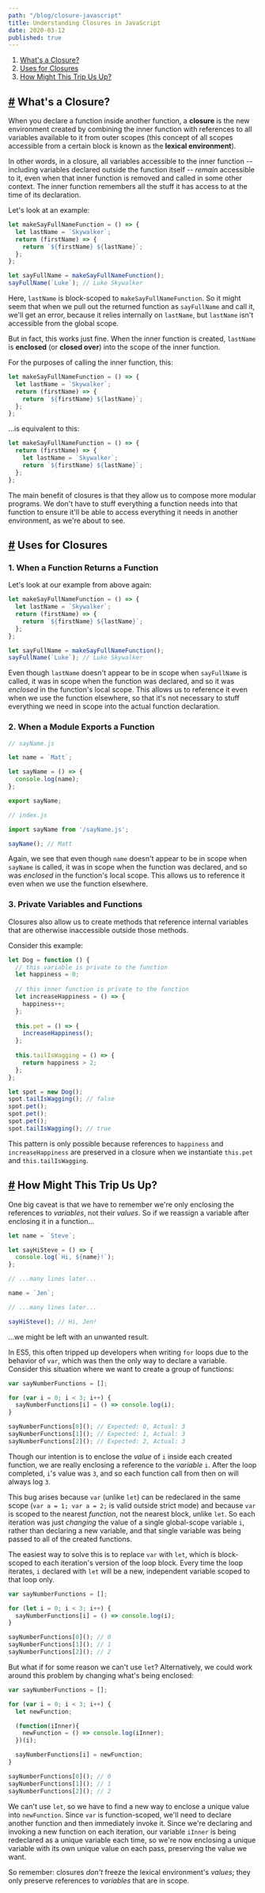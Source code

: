 ```yaml
---
path: "/blog/closure-javascript"
title: Understanding Closures in JavaScript
date: 2020-03-12
published: true
---
```


1. [What's a Closure?](#what)
2. [Uses for Closures](#uses)
3. [How Might This Trip Us Up?](#bugs)

<a name='what'></a>

## [#](#what) What's a Closure?

When you declare a function inside another function, a **closure** is the new environment created by combining the inner function with references to all variables available to it from outer scopes (this concept of all scopes accessible from a certain block is known as the **lexical environment**). 

In other words, in a closure, all variables accessible to the inner function -- including variables declared outside the function itself -- *remain* accessible to it, even when that inner function is removed and called in some other context. The inner function remembers all the stuff it has access to at the time of its declaration.

Let's look at an example:

```js
let makeSayFullNameFunction = () => {
  let lastName = `Skywalker`;
  return (firstName) => {
    return `${firstName} ${lastName}`;
  };
};

let sayFullName = makeSayFullNameFunction();
sayFullName(`Luke`); // Luke Skywalker
```

Here, `lastName` is block-scoped to `makeSayFullNameFunction`. So it might seem that when we pull out the returned function as `sayFullName` and call it, we'll get an error, because it relies internally on `lastName`, but `lastName` isn't accessible from the global scope.

But in fact, this works just fine. When the inner function is created, `lastName` is **enclosed** (or **closed over**) into the scope of the inner function.

For the purposes of calling the inner function, this:

```js
let makeSayFullNameFunction = () => {
  let lastName = `Skywalker`;
  return (firstName) => {
    return `${firstName} ${lastName}`;
  };
};
```

...is equivalent to this:

```js
let makeSayFullNameFunction = () => {
  return (firstName) => {
    let lastName = `Skywalker`;
    return `${firstName} ${lastName}`;
  };
};
```

The main benefit of closures is that they allow us to compose more modular programs. We don't have to stuff everything a function needs into that function to ensure it'll be able to access everything it needs in another environment, as we're about to see.

<a name='uses'></a>

## [#](#uses) Uses for Closures

### 1. When a Function Returns a Function

Let's look at our example from above again:

```js
let makeSayFullNameFunction = () => {
  let lastName = `Skywalker`;
  return (firstName) => {
    return `${firstName} ${lastName}`;
  };
};

let sayFullName = makeSayFullNameFunction();
sayFullName(`Luke`); // Luke Skywalker
```

Even though `lastName` doesn't appear to be in scope when `sayFullName` is called, it was in scope when the function was declared, and so it was *enclosed* in the function's local scope. This allows us to reference it even when we use the function elsewhere, so that it's not necessary to stuff everything we need in scope into the actual function declaration.

### 2. When a Module Exports a Function

```js
// sayName.js

let name = `Matt`;

let sayName = () => {
  console.log(name);
};

export sayName;
```

```js
// index.js

import sayName from '/sayName.js';

sayName(); // Matt
```

Again, we see that even though `name` doesn't appear to be in scope when `sayName` is called, it was in scope when the function was declared, and so was *enclosed* in the function's local scope. This allows us to reference it even when we use the function elsewhere.

### 3. Private Variables and Functions

Closures also allow us to create methods that reference internal variables that are otherwise inaccessible outside those methods.

Consider this example:

```js
let Dog = function () {
  // this variable is private to the function
  let happiness = 0;
  
  // this inner function is private to the function
  let increaseHappiness = () => {
    happiness++;
  };
  
  this.pet = () => {
    increaseHappiness();
  };
  
  this.tailIsWagging = () => {
    return happiness > 2;
  };
};

let spot = new Dog();
spot.tailIsWagging(); // false
spot.pet();
spot.pet();
spot.pet();
spot.tailIsWagging(); // true
```

This pattern is only possible because references to `happiness` and `increaseHappiness` are preserved in a closure when we instantiate `this.pet` and `this.tailIsWagging`.

<a name='bugs'></a>

## [#](#bugs) How Might This Trip Us Up?

One big caveat is that we have to remember we're only enclosing the references to *variables*, not their *values*. So if we reassign a variable after enclosing it in a function...

```js
let name = `Steve`;

let sayHiSteve = () => {
  console.log(`Hi, ${name}!`);
};

// ...many lines later...

name = `Jen`;

// ...many lines later...

sayHiSteve(); // Hi, Jen!
```

...we might be left with an unwanted result.

In ES5, this often tripped up developers when writing `for` loops due to the behavior of `var`, which was then the only way to declare a variable. Consider this situation where we want to create a group of functions:

```js
var sayNumberFunctions = [];

for (var i = 0; i < 3; i++) {
  sayNumberFunctions[i] = () => console.log(i);
}

sayNumberFunctions[0](); // Expected: 0, Actual: 3
sayNumberFunctions[1](); // Expected: 1, Actual: 3
sayNumberFunctions[2](); // Expected: 2, Actual: 3
```

Though our intention is to enclose the *value* of `i` inside each created function, we are really enclosing a reference to the *variable* `i`. After the loop completed, `i`'s value was `3`, and so each function call from then on will always log `3`.

This bug arises because `var` (unlike `let`) can be redeclared in the same scope (`var a = 1; var a = 2;` is valid outside strict mode) and because `var` is scoped to the nearest *function*, not the nearest block, unlike `let`. So each iteration was just *changing* the value of a single global-scope variable `i`, rather than declaring a new variable, and that single variable was being passed to all of the created functions.

The easiest way to solve this is to replace `var` with `let`, which is block-scoped to each iteration's version of the loop block. Every time the loop iterates, `i` declared with `let` will be a new, independent variable scoped to that loop only.

```js
var sayNumberFunctions = [];

for (let i = 0; i < 3; i++) {
  sayNumberFunctions[i] = () => console.log(i);
}

sayNumberFunctions[0](); // 0
sayNumberFunctions[1](); // 1
sayNumberFunctions[2](); // 2
```

But what if for some reason we can't use `let`? Alternatively, we could work around this problem by changing what's being enclosed:

```js
var sayNumberFunctions = [];

for (var i = 0; i < 3; i++) {
  let newFunction;

  (function(iInner){
    newFunction = () => console.log(iInner);
  })(i);

  sayNumberFunctions[i] = newFunction;
}

sayNumberFunctions[0](); // 0
sayNumberFunctions[1](); // 1
sayNumberFunctions[2](); // 2
```

We can't use `let`, so we have to find a new way to enclose a unique value into `newFunction`. Since `var` is function-scoped, we'll need to declare another function and then immediately invoke it. Since we're declaring and invoking a new function on each iteration, our variable `iInner` is being redeclared as a unique variable each time, so we're now enclosing a unique variable with its own unique value on each pass, preserving the value we want.

So remember: closures *don't* freeze the lexical environment's *values*; they only preserve references to *variables* that are in scope.